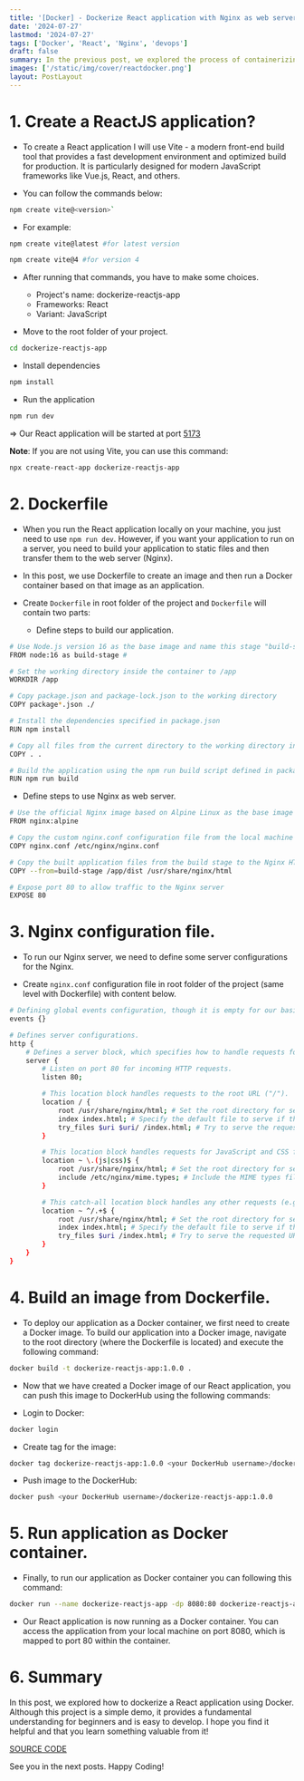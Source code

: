 ```yaml
---
title: '[Docker] - Dockerize React application with Nginx as web server.'
date: '2024-07-27'
lastmod: '2024-07-27'
tags: ['Docker', 'React', 'Nginx', 'devops']
draft: false
summary: In the previous post, we explored the process of containerizing a backend service using Spring Boot. In this post, we will delve into how to containerize a frontend application built with React, using Nginx as the web server.
images: ['/static/img/cover/reactdocker.png']
layout: PostLayout
---
```


<TOCInline toc={props.toc} asDisclosure toHeading={3} />

# 1. Create a ReactJS application?

- To create a React application I will use Vite - a modern front-end build tool that provides a fast development environment and optimized build for production. It is particularly designed for modern JavaScript frameworks like Vue.js, React, and others.

- You can follow the commands below:

```sh
npm create vite@<version>`
```

- For example:

```sh
npm create vite@latest #for latest version
```

```sh
npm create vite@4 #for version 4
```

- After running that commands, you have to make some choices.

  - Project's name: dockerize-reactjs-app
  - Frameworks: React
  - Variant: JavaScript

- Move to the root folder of your project.

```sh
cd dockerize-reactjs-app
```

- Install dependencies

```sh
npm install
```

- Run the application

```sh
npm run dev
```

=> Our React application will be started at port [5173](http://localhost:5173/)

**Note**: If you are not using Vite, you can use this command:

```sh
npx create-react-app dockerize-reactjs-app
```

# 2. Dockerfile

- When you run the React application locally on your machine, you just need to use `npm run dev`. However, if you want your application to run on a server, you need to build your application to static files and then transfer them to the web server (Nginx).

- In this post, we use Dockerfile to create an image and then run a Docker container based on that image as an application.

- Create `Dockerfile` in root folder of the project and `Dockerfile` will contain two parts:

  - Define steps to build our application.

```sh
# Use Node.js version 16 as the base image and name this stage "build-stage"
FROM node:16 as build-stage #

# Set the working directory inside the container to /app
WORKDIR /app

# Copy package.json and package-lock.json to the working directory
COPY package*.json ./

# Install the dependencies specified in package.json
RUN npm install

# Copy all files from the current directory to the working directory in the container
COPY . .

# Build the application using the npm run build script defined in package.json
RUN npm run build
```

- Define steps to use Nginx as web server.

```sh
# Use the official Nginx image based on Alpine Linux as the base image
FROM nginx:alpine

# Copy the custom nginx.conf configuration file from the local machine to the container
COPY nginx.conf /etc/nginx/nginx.conf

# Copy the built application files from the build stage to the Nginx HTML directory
COPY --from=build-stage /app/dist /usr/share/nginx/html

# Expose port 80 to allow traffic to the Nginx server
EXPOSE 80
```

# 3. Nginx configuration file.

- To run our Nginx server, we need to define some server configurations for the Nginx.

- Create `nginx.conf` configuration file in root folder of the project (same level with Dockerfile) with content below.

```sh
# Defining global events configuration, though it is empty for our basic setup.
events {}

# Defines server configurations.
http {
    # Defines a server block, which specifies how to handle requests for a specific domain or IP.
    server {
        # Listen on port 80 for incoming HTTP requests.
        listen 80;

        # This location block handles requests to the root URL ("/").
        location / {
            root /usr/share/nginx/html; # Set the root directory for serving files.
            index index.html; # Specify the default file to serve if the directory is requested.
            try_files $uri $uri/ /index.html; # Try to serve the requested URI, and if it is not found, fall back to index.html.
        }

        # This location block handles requests for JavaScript and CSS files.
        location ~ \.(js|css)$ {
            root /usr/share/nginx/html; # Set the root directory for serving files.
            include /etc/nginx/mime.types; # Include the MIME types file to ensure the correct content type is set for these files.
        }

        # This catch-all location block handles any other requests (e.g., routes in a SPA).
        location ~ ^/.+$ {
            root /usr/share/nginx/html; # Set the root directory for serving files.
            index index.html; # Specify the default file to serve if the directory is requested.
            try_files $uri /index.html; # Try to serve the requested URI, and if it is not found, fall back to index.html.
        }
    }
}
```

# 4. Build an image from Dockerfile.

- To deploy our application as a Docker container, we first need to create a Docker image. To build our application into a Docker image, navigate to the root directory (where the Dockerfile is located) and execute the following command:

```sh
docker build -t dockerize-reactjs-app:1.0.0 .
```

- Now that we have created a Docker image of our React application, you can push this image to DockerHub using the following commands:

- Login to Docker:

```sh
docker login
```

- Create tag for the image:

```sh
docker tag dockerize-reactjs-app:1.0.0 <your DockerHub username>/dockerize-reactjs-app:1.0.0
```

- Push image to the DockerHub:

```sh
docker push <your DockerHub username>/dockerize-reactjs-app:1.0.0
```

# 5. Run application as Docker container.

- Finally, to run our application as Docker container you can following this command:

```sh
docker run --name dockerize-reactjs-app -dp 8080:80 dockerize-reactjs-app:1.0.0
```

- Our React application is now running as a Docker container. You can access the application from your local machine on port 8080, which is mapped to port 80 within the container.

# 6. Summary

In this post, we explored how to dockerize a React application using Docker. Although this project is a simple demo, it provides a fundamental understanding for beginners and is easy to develop. I hope you find it helpful and that you learn something valuable from it!

[SOURCE CODE](https://github.com/canhnd15/dockerize-react-app)

See you in the next posts. Happy Coding!
